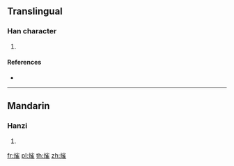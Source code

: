 {{character info/new}}
==Translingual==

===Han character===
{{Han char|rn=86|rad=火|as=10|sn=14|four=|canj=FFOG}}

# {{defn|Han|sort=火10}}

====References====
* {{Han ref|kx=0680.330|dkj=19344|hdz=32228.120|uh=71A6|ud=29094}}

----

==Mandarin==

===Hanzi===
{{cmn-hanzi|pin=[[jué]] ([[jue2]])|wg=chüeh<sup>2</sup>}}

# {{defn|lang=cmn|sort=火10}}

[[fr:熦]]
[[pl:熦]]
[[th:熦]]
[[zh:熦]]